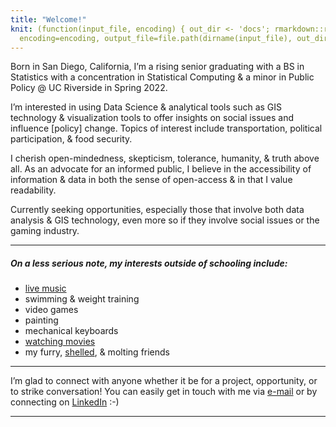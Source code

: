 ```yaml
---
title: "Welcome!"
knit: (function(input_file, encoding) { out_dir <- 'docs'; rmarkdown::render(input_file,
  encoding=encoding, output_file=file.path(dirname(input_file), out_dir, 'index.html'))})
---
```


Born in San Diego, California, I'm a rising senior graduating with a BS in Statistics with a concentration in Statistical Computing & a minor in Public Policy @ UC Riverside in Spring 2022. 

I'm interested in using Data Science & analytical tools such as GIS technology & visualization tools to offer insights on social issues and influence [policy] change. Topics of interest include transportation, political participation, & food security. 

I cherish open-mindedness, skepticism, tolerance, humanity, & truth above all. As an advocate for an informed public, I believe in the accessibility of information & data in both the sense of open-access & in that I value readability. 

Currently seeking opportunities, especially those that involve both data analysis & GIS technology, even more so if they involve social issues or the gaming industry. 




* * *

##### On a less serious note, my interests outside of schooling include:
*   [live music](https://open.spotify.com/user/1240558406?si=d168e015bbf144bd)
*   swimming & weight training
*   video games 
*   painting
*   mechanical keyboards
*   [watching movies](https://letterboxd.com/vnguyen/)
*   my furry, [shelled](Shelled.html), & molting friends


* * *

I'm glad to connect with anyone whether it be for a project, opportunity, or to strike conversation! You can easily get in touch with me via <a href="mailto:victoriatcnguyen@gmail.com">e-mail</a> or by connecting on [LinkedIn](https://www.linkedin.com/in/victoriatcnguyen/) :-)

* * *